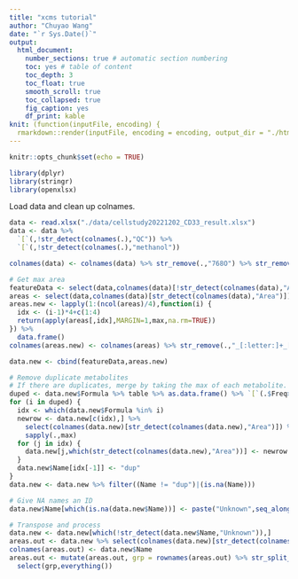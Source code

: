 ```yaml
---
title: "xcms tutorial"
author: "Chuyao Wang"
date: "`r Sys.Date()`"
output: 
  html_document: 
    number_sections: true # automatic section numbering
    toc: yes # table of content
    toc_depth: 3
    toc_float: true
    smooth_scroll: true
    toc_collapsed: true
    fig_caption: yes
    df_print: kable
knit: (function(inputFile, encoding) {
  rmarkdown::render(inputFile, encoding = encoding, output_dir = "./html") })
---
```


```r
knitr::opts_chunk$set(echo = TRUE)

library(dplyr)
library(stringr)
library(openxlsx)
```

Load data and clean up colnames.
```r
data <- read.xlsx("./data/cellstudy20221202_CD33_result.xlsx")
data <- data %>%
  `[`(,!str_detect(colnames(.),"QC")) %>%
  `[`(,!str_detect(colnames(.),"methanol"))

colnames(data) <- colnames(data) %>% str_remove(.,"768O") %>% str_remove(.,"_Waters_Zhu_ddMS2_[:digit:]+_[:digit:]+") %>% str_remove(.,".raw.") %>% str_remove("\\(F[:digit:]+\\)") %>% str_remove("._") %>% str_replace(":","_")
```

```r
# Get max area
featureData <- select(data,colnames(data)[!str_detect(colnames(data),"Area")&!str_detect(colnames(data),"Peak")])
areas <- select(data,colnames(data)[str_detect(colnames(data),"Area")])
areas.new <- lapply(1:(ncol(areas)/4),function(i) {
  idx <- (i-1)*4+c(1:4)
  return(apply(areas[,idx],MARGIN=1,max,na.rm=TRUE))
}) %>%
  data.frame()
colnames(areas.new) <- colnames(areas) %>% str_remove(.,"_[:letter:]+_[:digit:]") %>% unique

data.new <- cbind(featureData,areas.new)

# Remove duplicate metabolites
# If there are duplicates, merge by taking the max of each metabolite. Then keep only one row
duped <- data.new$Formula %>% table %>% as.data.frame() %>% `[`(.$Freq>1,) %>% `[`(,1) %>% as.vector()
for (i in duped) {
  idx <- which(data.new$Formula %in% i)
  newrow <- data.new[c(idx),] %>%
    select(colnames(data.new)[str_detect(colnames(data.new),"Area")]) %>%
    sapply(.,max)
  for (j in idx) {
    data.new[j,which(str_detect(colnames(data.new),"Area"))] <- newrow
  }
  data.new$Name[idx[-1]] <- "dup"
}
data.new <- data.new %>% filter((Name != "dup")|(is.na(Name)))

# Give NA names an ID
data.new$Name[which(is.na(data.new$Name))] <- paste("Unknown",seq_along(which(is.na(data.new$Name))),sep="_")
```

```r
# Transpose and process
data.new <- data.new[which(!str_detect(data.new$Name,"Unknown")),]
areas.out <- data.new %>% select(colnames(data.new)[str_detect(colnames(data.new),"Area")]) %>% t %>% as.data.frame
colnames(areas.out) <- data.new$Name
areas.out <- mutate(areas.out, grp = rownames(areas.out) %>% str_split_fixed(.,"_",3) %>% `[`(,3)) %>%
  select(grp,everything())
```
